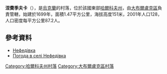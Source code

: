 {{coord|50|13|2|N|37|23|10|E|scale:100000_region:UA|display=title}}

'''涅費季夫卡'''（{{lang-uk|Нефедівка}}），是[[烏克蘭|烏克蘭]]的村落，位於該國東部[[哈爾科夫州|哈爾科夫州]]，由[[大布爾盧克區|大布爾盧克區]]負責管轄，始建於1699年，面積1.47平方公里，海拔高度151米，2001年人口128，人口密度每平方公里87.2人。

==參考資料==
*[http://gska2.rada.gov.ua/pls/z7502/A005?rdat1=09.01.2009&rf7571=32717 Нефедівка]{{dead link|date=2018年3月 |bot=InternetArchiveBot |fix-attempted=yes }}
* [http://weather.in.ua/ua/har'kovskaja/16824 Погода в селі Нефедівка]{{Wayback|url=http://weather.in.ua/ua/har%27kovskaja/16824 |date=20160323020304 }}

{{DEFAULTSORT:Нефедівка}}
[[Category:哈爾科夫州村落|Category:哈爾科夫州村落]]
[[Category:大布爾盧克區村落|Category:大布爾盧克區村落]]


{{Kharkiv-geo-stub}}
